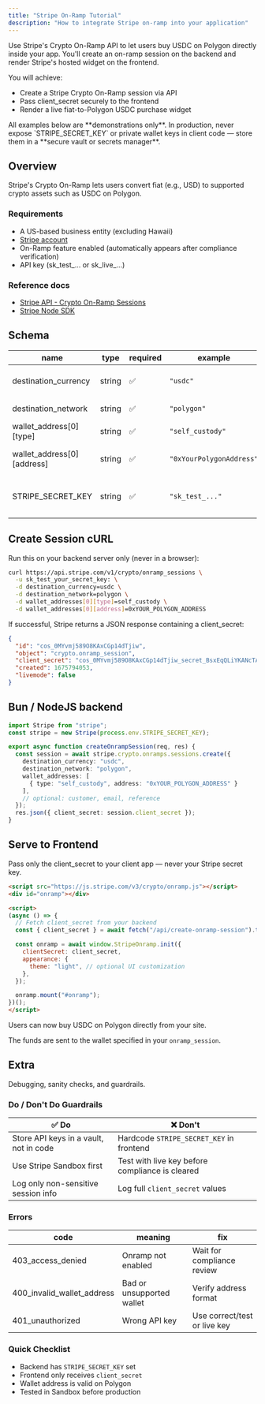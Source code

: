 ```yaml
---
title: "Stripe On-Ramp Tutorial"
description: "How to integrate Stripe on-ramp into your application"
---
```


Use Stripe's Crypto On-Ramp API to let users buy USDC on Polygon directly inside
your app. You'll create an on-ramp session on the backend and render Stripe's
hosted widget on the frontend.


You will achieve:

- Create a Stripe Crypto On-Ramp session via API
- Pass client_secret securely to the frontend
- Render a live fiat-to-Polygon USDC purchase widget

<Callout type="warning" title="Security notice">
All examples below are **demonstrations only**.  
In production, never expose `STRIPE_SECRET_KEY` or private wallet keys in client code — store them in a **secure vault or secrets manager**.
</Callout>

## Overview

Stripe's Crypto On-Ramp lets users convert fiat (e.g., USD) to supported crypto assets such as USDC on Polygon.

### Requirements

- A US-based business entity (excluding Hawaii)
- [Stripe account](https://dashboard.stripe.com/)
- On-Ramp feature enabled (automatically appears after compliance verification)
- API key (sk_test_… or sk_live_…)

### Reference docs

- [Stripe API - Crypto On-Ramp Sessions](https://docs.stripe.com/crypto/onramp_sessions)
- [Stripe Node SDK](https://github.com/stripe/stripe-node)

## Schema


| name                              | type   | required | example                   | description                                    |
|------------------------------------|--------|----------|---------------------------|------------------------------------------------|
| destination_currency               | string | ✅        | `"usdc"`                  | The target crypto asset                        |
| destination_network                | string | ✅        | `"polygon"`               | Blockchain network                             |
| wallet_address[0][type]               | string | ✅        | `"self_custody"`          | Type of wallet                                 |
| wallet_address[0][address]       | string | ✅        | `"0xYourPolygonAddress"`  | Destination wallet address                     |
| STRIPE_SECRET_KEY                  | string | ✅        | `"sk_test_..."`           | Your Stripe API key (server-side only)         |

## Create Session cURL

Run this on your backend server only (never in a browser):

```bash
curl https://api.stripe.com/v1/crypto/onramp_sessions \
  -u sk_test_your_secret_key: \
  -d destination_currency=usdc \
  -d destination_network=polygon \
  -d wallet_addresses[0][type]=self_custody \
  -d wallet_addresses[0][address]=0xYOUR_POLYGON_ADDRESS
```

If successful, Stripe returns a JSON response containing a client_secret:

```json
{
  "id": "cos_0MYvmj589O8KAxCGp14dTjiw",
  "object": "crypto.onramp_session",
  "client_secret": "cos_0MYvmj589O8KAxCGp14dTjiw_secret_BsxEqQLiYKANcTAoVnJ2ikH5q002b9xzouk",
  "created": 1675794053,
  "livemode": false
}
```

## Bun / NodeJS backend

```ts
import Stripe from "stripe";
const stripe = new Stripe(process.env.STRIPE_SECRET_KEY);

export async function createOnrampSession(req, res) {
  const session = await stripe.crypto.onramps.sessions.create({
    destination_currency: "usdc",
    destination_network: "polygon",
    wallet_addresses: [
      { type: "self_custody", address: "0xYOUR_POLYGON_ADDRESS" }
    ],
    // optional: customer, email, reference
  });
  res.json({ client_secret: session.client_secret });
}
```

## Serve to Frontend

Pass only the client_secret to your client app — never your Stripe secret key.

```html
<script src="https://js.stripe.com/v3/crypto/onramp.js"></script>
<div id="onramp"></div>

<script>
(async () => {
  // Fetch client_secret from your backend
  const { client_secret } = await fetch("/api/create-onramp-session").then(r => r.json());

  const onramp = await window.StripeOnramp.init({
    clientSecret: client_secret,
    appearance: {
      theme: "light", // optional UI customization
    },
  });

  onramp.mount("#onramp");
})();
</script>
```

Users can now buy USDC on Polygon directly from your site.

The funds are sent to the wallet specified in your `onramp_session`.

## Extra

Debugging, sanity checks, and guardrails.

### Do / Don't Do Guardrails

| ✅ Do                                              | ❌ Don't                                       |
|----------------------------------------------------|------------------------------------------------|
| Store API keys in a vault, not in code             | Hardcode `STRIPE_SECRET_KEY` in frontend       |
| Use Stripe Sandbox first                           | Test with live key before compliance is cleared|
| Log only non-sensitive session info                | Log full `client_secret` values                |

### Errors

| code                    | meaning                         | fix                              |
|-------------------------|---------------------------------|----------------------------------|
| 403_access_denied       | Onramp not enabled              | Wait for compliance review       |
| 400_invalid_wallet_address | Bad or unsupported wallet      | Verify address format            |
| 401_unauthorized        | Wrong API key                   | Use correct/test or live key     |

### Quick Checklist

- Backend has `STRIPE_SECRET_KEY` set
- Frontend only receives `client_secret`
- Wallet address is valid on Polygon
- Tested in Sandbox before production


